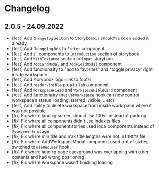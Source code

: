 
<Meta title="Changelog" />

# Changelog

## 2.0.5 - 24.09.2022
- [feat] Add `Changelog` section to Storybook, i should've been added it already
- [feat] Add `Changelog` link to `Footer` component
- [feat] Add all components to `Introduction` section of storybook
- [feat] Add `WithTextarea` section to `Input` storybook
- [feat] Add `AddCardModal` and `AddFieldModal` component
- [feat] Add functionality to "add to favorites" and "toggle privacy" right inside workspace
- [feat] Add storybook logo+link to footer
- [feat] Add `headerVisible` prop to `Tab` component
- [feat] Add `WorkspaceField` and `WorkspaceFieldCard` component
- [feat] Add functionality that `useWorkspace` hook can now control workspace's status (loading, starred, visible, ...etc)
- [feat] Add ability to delete workspace from inside workspace where it was not possible
- [fix] Fix where landing screen should use 100vh instead of padding
- [fix] Fix where all components didn't use index.ts files
- [fix] Fix where all component stories used local components instead of `@components` usage
- [fix] Fix where min title and max title lengths were not in `LIMITS` file
- [fix] Fix where AddWorkspaceModal component used alot of states, switched to `useReducer` hook
- [fix] Fix where landing page background was overlapping with other contents and had wrong positioning
- [fix] Fix where workspace wasn't finishing loading
